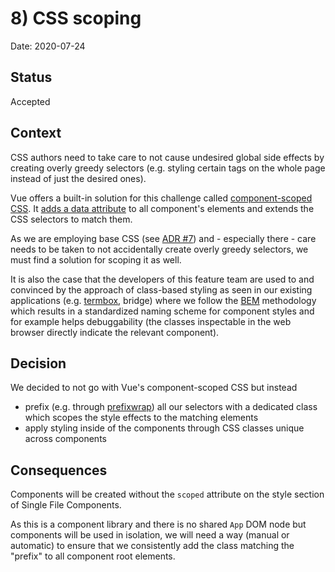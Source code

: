 
<Meta title="Documentation/Decisions and ADRs/ADRs/8) CSS scoping" />

# 8) CSS scoping

Date: 2020-07-24

## Status

Accepted

## Context

CSS authors need to take care to not cause undesired global side effects by creating overly greedy selectors (e.g. styling certain tags on the whole page instead of just the desired ones).

Vue offers a built-in solution for this challenge called [component-scoped CSS](https://vuejs.org/v2/guide/comparison.html#Component-Scoped-CSS). It [adds a data attribute](https://vue-loader.vuejs.org/guide/scoped-css.html#scoped-css) to all component's elements and extends the CSS selectors to match them.

As we are employing base CSS (see [ADR #7](?path=/story/documentation-decisions-and-adrs-adrs-7-css-base--page)) and - especially there - care needs to be taken to not accidentally create overly greedy selectors, we must find a solution for scoping it as well.

It is also the case that the developers of this feature team are used to and convinced by the approach of class-based styling as seen in our existing applications (e.g. [termbox](https://gerrit.wikimedia.org/r/plugins/gitiles/wikibase/termbox/+/0d4af4/docs/styles.md), bridge) where we follow the [BEM](http://getbem.com/) methodology which results in a standardized naming scheme for component styles and for example helps debuggability (the classes inspectable in the web browser directly indicate the relevant component).

## Decision

We decided to not go with Vue's component-scoped CSS but instead
* prefix (e.g. through [prefixwrap](https://www.npmjs.com/package/postcss-prefixwrap)) all our selectors with a dedicated class which scopes the style effects to the matching elements
* apply styling inside of the components through CSS classes unique across components

## Consequences

Components will be created without the `scoped` attribute on the style section of Single File Components.

As this is a component library and there is no shared `App` DOM node but components will be used in isolation, we will need a way (manual or automatic) to ensure that we consistently add the class matching the "prefix" to all component root elements.
